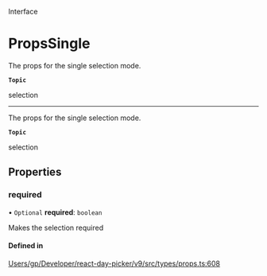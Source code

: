<SectionTitle>Interface</SectionTitle>

# PropsSingle

<Description>

The props for the single selection mode.

**`Topic`**

selection

</Description>

---

The props for the single selection mode.

**`Topic`**

selection

## Properties

### required

• `Optional` **required**: `boolean`

Makes the selection required

#### Defined in

[Users/gp/Developer/react-day-picker/v9/src/types/props.ts:608](https://github.com/gpbl/react-day-picker/blob/4d332a01b/src/types/props.ts#L608)

